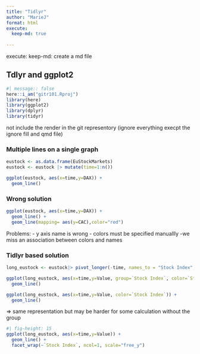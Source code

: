 ```yaml
---
title: "Tidlyr"
author: "MarieJ"
format: html
execute: 
  keep-md: true
  
---
```

execute: keep-md: create a md file 

## Tdlyr and ggplot2

```r
#| message:: false
here::i_am("gitr101.Rproj")
library(here)
library(ggplot2)
library(dplyr)
library(tidyr)
```
 not include the render in the git representory (ignore everything execpt the ignore fill and qmd file)
 
### Multiple lines on a single graph
 
```r
eustock <- as.data.frame(EuStockMarkets)
eustock <- eustock |> mutate(time=1:n())
```


```r
ggplot(eustock, aes(x=time,y=DAX)) +
  geom_line()
```
### Wrong solution
```r
ggplot(eustock, aes(x=time,y=DAX)) +
  geom_line() +
  geom_line(mapping= aes(y=CAC),color="red")

```
 
Problems: 
- y axis name is wrong
- colors must be specified manuallly
-we miss an association between colors and names 

### Tidlyr based solution 
```r
long_eustock <- eustock|> pivot_longer(-time, names_to = "Stock Index", values_to="Value")
```

```r
ggplot(long_eustock, aes(x=time,y=Value, group=`Stock Index`, color=`Stock Index`)) +
  geom_line()
```
```r
ggplot(long_eustock, aes(x=time,y=Value, color=`Stock Index`)) +
  geom_line()
```
=> same representation but may be harder for some calculation without the group 

```r
#| fig-height: 15
ggplot(long_eustock, aes(x=time,y=Value)) +
  geom_line() + 
  facet_wrap(~`Stock Index`, ncol=1, scale="free_y")
```

